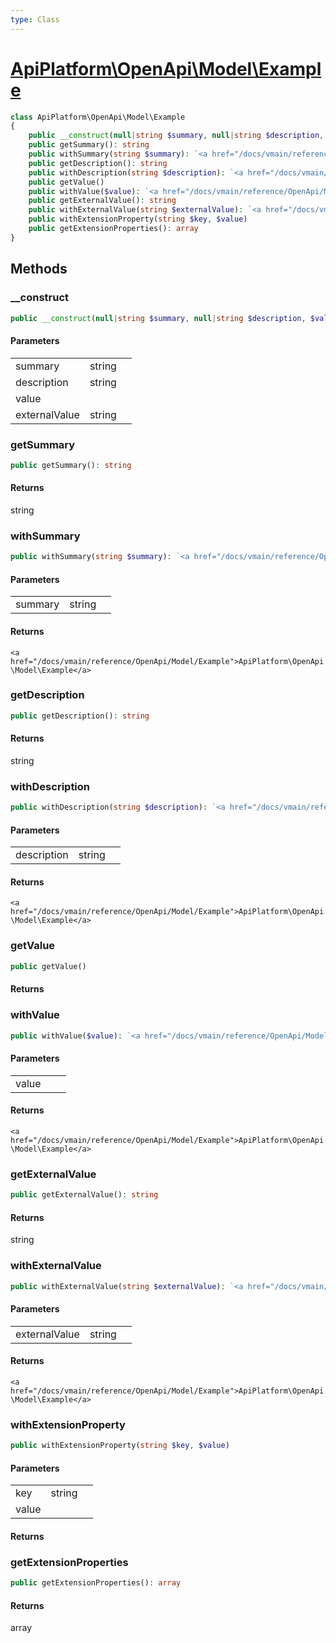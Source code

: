 ```yaml
---
type: Class
---
```


# [ApiPlatform\OpenApi\Model\Example](/docs/vmain/reference/OpenApi/Model/Example)



```php
class ApiPlatform\OpenApi\Model\Example
{
    public __construct(null|string $summary, null|string $description, $value, null|string $externalValue)
    public getSummary(): string
    public withSummary(string $summary): `<a href="/docs/vmain/reference/OpenApi/Model/Example">ApiPlatform\OpenApi\Model\Example</a>`
    public getDescription(): string
    public withDescription(string $description): `<a href="/docs/vmain/reference/OpenApi/Model/Example">ApiPlatform\OpenApi\Model\Example</a>`
    public getValue()
    public withValue($value): `<a href="/docs/vmain/reference/OpenApi/Model/Example">ApiPlatform\OpenApi\Model\Example</a>`
    public getExternalValue(): string
    public withExternalValue(string $externalValue): `<a href="/docs/vmain/reference/OpenApi/Model/Example">ApiPlatform\OpenApi\Model\Example</a>`
    public withExtensionProperty(string $key, $value)
    public getExtensionProperties(): array
}
```
## Methods

### __construct



```php
public __construct(null|string $summary, null|string $description, $value, null|string $externalValue)
```

#### Parameters

<table><tbody>
<tr><td>summary</td><td>string</td><td></td></tr><tr><td>description</td><td>string</td><td></td></tr><tr><td>value</td><td></td><td></td></tr><tr><td>externalValue</td><td>string</td><td></td></tr>
</tbody>
</table>

### getSummary



```php
public getSummary(): string
```

#### Returns

string

### withSummary



```php
public withSummary(string $summary): `<a href="/docs/vmain/reference/OpenApi/Model/Example">ApiPlatform\OpenApi\Model\Example</a>`
```

#### Parameters

<table><tbody>
<tr><td>summary</td><td>string</td><td></td></tr>
</tbody>
</table>

#### Returns

`<a href="/docs/vmain/reference/OpenApi/Model/Example">ApiPlatform\OpenApi\Model\Example</a>`

### getDescription



```php
public getDescription(): string
```

#### Returns

string

### withDescription



```php
public withDescription(string $description): `<a href="/docs/vmain/reference/OpenApi/Model/Example">ApiPlatform\OpenApi\Model\Example</a>`
```

#### Parameters

<table><tbody>
<tr><td>description</td><td>string</td><td></td></tr>
</tbody>
</table>

#### Returns

`<a href="/docs/vmain/reference/OpenApi/Model/Example">ApiPlatform\OpenApi\Model\Example</a>`

### getValue



```php
public getValue()
```

#### Returns



### withValue



```php
public withValue($value): `<a href="/docs/vmain/reference/OpenApi/Model/Example">ApiPlatform\OpenApi\Model\Example</a>`
```

#### Parameters

<table><tbody>
<tr><td>value</td><td></td><td></td></tr>
</tbody>
</table>

#### Returns

`<a href="/docs/vmain/reference/OpenApi/Model/Example">ApiPlatform\OpenApi\Model\Example</a>`

### getExternalValue



```php
public getExternalValue(): string
```

#### Returns

string

### withExternalValue



```php
public withExternalValue(string $externalValue): `<a href="/docs/vmain/reference/OpenApi/Model/Example">ApiPlatform\OpenApi\Model\Example</a>`
```

#### Parameters

<table><tbody>
<tr><td>externalValue</td><td>string</td><td></td></tr>
</tbody>
</table>

#### Returns

`<a href="/docs/vmain/reference/OpenApi/Model/Example">ApiPlatform\OpenApi\Model\Example</a>`

### withExtensionProperty



```php
public withExtensionProperty(string $key, $value)
```

#### Parameters

<table><tbody>
<tr><td>key</td><td>string</td><td></td></tr><tr><td>value</td><td></td><td></td></tr>
</tbody>
</table>

#### Returns



### getExtensionProperties



```php
public getExtensionProperties(): array
```

#### Returns

array
